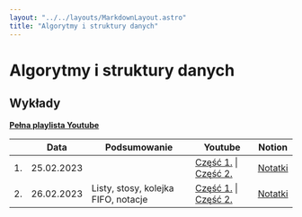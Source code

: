 ```yaml
---
layout: "../../layouts/MarkdownLayout.astro"
title: "Algorytmy i struktury danych"
---
```


# Algorytmy i struktury danych

## Wykłady

[**Pełna playlista Youtube**](https://www.youtube.com/playlist?list=PLxnzOnUpNzMBnLVsncQvUQikhwiMn4r3I)

<div class="overflow-auto">

|     | Data       | Podsumowanie                        | Youtube                                                                              | Notion                                                                                                                    |
| --- | ---------- | ----------------------------------- | ------------------------------------------------------------------------------------ | ------------------------------------------------------------------------------------------------------------------------- |
| 1.  | 25.02.2023 |                                     | [Część 1.](https://youtu.be/ZJEfd5MBZWk) \| [Część 2.](https://youtu.be/lKq-OSopmDk) | [Notatki](https://zippy-tamarillo-525.notion.site/Algorytmy-i-struktury-danych-Wyk-ad-1-796a6a7665094601a41c489003916365) |
| 2.  | 26.02.2023 | Listy, stosy, kolejka FIFO, notacje | [Część 1.](https://youtu.be/poYHNL2aZ9Q) \| [Część 2.](https://youtu.be/-r9hXyeZ8kM) | [Notatki](https://zippy-tamarillo-525.notion.site/Algorytmy-i-struktury-danych-Wyk-ad-2-2eb41d8ecf1c4cbcb5f1044227b3f151) |

</div>
